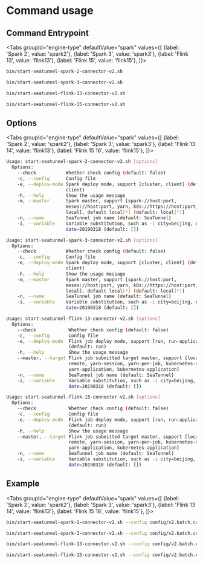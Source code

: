 
# Command usage

## Command Entrypoint

<Tabs
    groupId="engine-type"
    defaultValue="spark"
    values={[
        {label: 'Spark 2', value: 'spark2'},
        {label: 'Spark 3', value: 'spark3'},
        {label: 'Flink 13', value: 'flink13'},
        {label: 'Flink 15', value: 'flink15'},
    ]}>
<TabItem value="spark2">

```bash
bin/start-seatunnel-spark-2-connector-v2.sh
```

</TabItem>
<TabItem value="spark3">

```bash
bin/start-seatunnel-spark-3-connector-v2.sh
```

</TabItem>
<TabItem value="flink13">

```bash
bin/start-seatunnel-flink-13-connector-v2.sh
```

</TabItem>
<TabItem value="flink15">

```bash
bin/start-seatunnel-flink-15-connector-v2.sh
```

</TabItem>
</Tabs>


## Options

<Tabs
    groupId="engine-type"
    defaultValue="spark"
    values={[
        {label: 'Spark 2', value: 'spark2'},
        {label: 'Spark 3', value: 'spark3'},
        {label: 'Flink 13 14', value: 'flink13'},
        {label: 'Flink 15 16', value: 'flink15'},
    ]}>
<TabItem value="spark2">

```bash
Usage: start-seatunnel-spark-2-connector-v2.sh [options]
  Options:
    --check           Whether check config (default: false)
    -c, --config      Config file
    -e, --deploy-mode Spark deploy mode, support [cluster, client] (default: 
                      client) 
    -h, --help        Show the usage message
    -m, --master      Spark master, support [spark://host:port, 
                      mesos://host:port, yarn, k8s://https://host:port, 
                      local], default local[*] (default: local[*])
    -n, --name        SeaTunnel job name (default: SeaTunnel)
    -i, --variable    Variable substitution, such as -i city=beijing, or -i 
                      date=20190318 (default: [])
```

</TabItem>
<TabItem value="spark3">

```bash
Usage: start-seatunnel-spark-3-connector-v2.sh [options]
  Options:
    --check           Whether check config (default: false)
    -c, --config      Config file
    -e, --deploy-mode Spark deploy mode, support [cluster, client] (default: 
                      client) 
    -h, --help        Show the usage message
    -m, --master      Spark master, support [spark://host:port, 
                      mesos://host:port, yarn, k8s://https://host:port, 
                      local], default local[*] (default: local[*])
    -n, --name        SeaTunnel job name (default: SeaTunnel)
    -i, --variable    Variable substitution, such as -i city=beijing, or -i 
                      date=20190318 (default: [])
```

</TabItem>
<TabItem value="flink13">

```bash
Usage: start-seatunnel-flink-13-connector-v2.sh [options]
  Options:
    --check            Whether check config (default: false)
    -c, --config       Config file
    -e, --deploy-mode  Flink job deploy mode, support [run, run-application] 
                       (default: run)
    -h, --help         Show the usage message
    --master, --target Flink job submitted target master, support [local, 
                       remote, yarn-session, yarn-per-job, kubernetes-session, 
                       yarn-application, kubernetes-application]
    -n, --name         SeaTunnel job name (default: SeaTunnel)
    -i, --variable     Variable substitution, such as -i city=beijing, or -i 
                       date=20190318 (default: [])
```

</TabItem>
<TabItem value="flink15">

```bash
Usage: start-seatunnel-flink-15-connector-v2.sh [options]
  Options:
    --check            Whether check config (default: false)
    -c, --config       Config file
    -e, --deploy-mode  Flink job deploy mode, support [run, run-application] 
                       (default: run)
    -h, --help         Show the usage message
    --master, --target Flink job submitted target master, support [local, 
                       remote, yarn-session, yarn-per-job, kubernetes-session, 
                       yarn-application, kubernetes-application]
    -n, --name         SeaTunnel job name (default: SeaTunnel)
    -i, --variable     Variable substitution, such as -i city=beijing, or -i 
                       date=20190318 (default: [])
```

</TabItem>
</Tabs>

## Example

<Tabs
    groupId="engine-type"
    defaultValue="spark"
    values={[
        {label: 'Spark 2', value: 'spark2'},
        {label: 'Spark 3', value: 'spark3'},
        {label: 'Flink 13 14', value: 'flink13'},
        {label: 'Flink 15 16', value: 'flink15'},
    ]}>
<TabItem value="spark2">

```bash
bin/start-seatunnel-spark-2-connector-v2.sh --config config/v2.batch.config.template -m local -e client
```

</TabItem>
<TabItem value="spark3">

```bash
bin/start-seatunnel-spark-3-connector-v2.sh --config config/v2.batch.config.template -m local -e client
```

</TabItem>
<TabItem value="flink13">

```bash
bin/start-seatunnel-flink-13-connector-v2.sh --config config/v2.batch.config.template
```

</TabItem>
<TabItem value="flink15">

```bash
bin/start-seatunnel-flink-15-connector-v2.sh --config config/v2.batch.config.template
```

</TabItem>
</Tabs>
